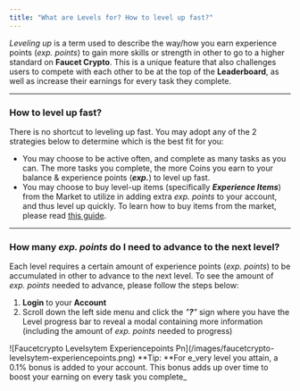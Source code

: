 ```yaml
---
title: "What are Levels for? How to level up fast?"
---
```


_Leveling up_ is a term used to describe the way/how you earn experience points (_exp. points_) to gain more skills or strength in other to go to a higher standard on **Faucet Crypto**. This is a unique feature that also challenges users to compete with each other to be at the top of the **Leaderboard**, as well as increase their earnings for every task they complete.

---

### **How to level up fast?**

There is no shortcut to leveling up fast. You may adopt any of the 2 strategies below to determine which is the best fit for you:

- You may choose to be active often, and complete as many tasks as you can. The more tasks you complete, the more Coins you earn to your balance & experience points (**_exp._**) to level up fast.
- You may choose to buy level-up items (specifically **_Experience Items_**) from the Market to utilize in adding extra _exp. points_ to your account, and thus level up quickly. To learn how to buy items from the market, please read [this guide](https://knowledge-base.faucetcrypto.com/article/53-how-to-buy-items-from-the-market).

---

### **How many _exp. points_ do I need to advance to the next level?**

Each level requires a certain amount of experience points (_exp. points_) to be accumulated in other to advance to the next level. To see the amount of _exp. points_ needed to advance, please follow the steps below:

1. **Login** to your **Account**
2. Scroll down the left side menu and click the _"_**_?_**_"_ sign where you have the Level progress bar to reveal a modal containing more information (including the amount of _exp. points_ needed to progress)

<Frame>
  ![Faucetcrypto Levelsytem Experiencepoints Pn](/images/faucetcrypto-levelsytem-experiencepoints.png)
</Frame>


<Note>
  **Tip: **For e_very level you attain, a 0.1% bonus is added to your account. This bonus adds up over time to boost your earning on every task you complete_
</Note>